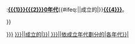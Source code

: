 <includeonly>:'''[[{{{1}}}{{{2}}}0年代]]'''{{#ifeq:{{{n|}}}||成立的|{{{n|}}}}}'''[[{{{4}}}]]'''。

{{DBDecadesInCentury|{{{1}}}|{{{3}}}|{{#ifeq:{{{n|}}}||成立的|{{{n|}}}}}{{{4}}}}}

[[Category:{{{1}}}{{{2}}}0年代建立|{{{5|{{{4}}}}}}]]
[[Category:{{{3}}}世紀{{#ifeq:{{{n|}}}||成立的|{{{n|}}}}}{{{4}}}| {{PAGENAME}}]]
[[Category:{{#ifeq:{{{n|}}}||依成立年代劃分的|各年代{{{n|}}}}}{{{4}}}|{{{1}}}{{{2}}}]]</includeonly>
<!--Last line of your template code--><noinclude>

{{documentation}}
<!-- Add categories and interwikis to the /doc subpage, not here! -->
</noinclude>